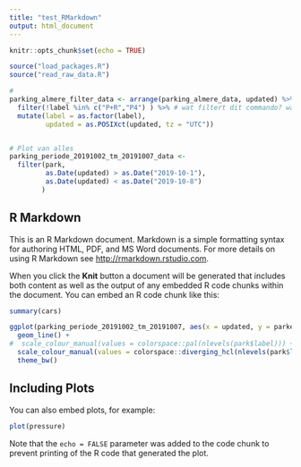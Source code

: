 ```yaml
---
title: "test_RMarkdown"
output: html_document
---
```


```r
knitr::opts_chunk$set(echo = TRUE)

source("load_packages.R")
source("read_raw_data.R")

# 
parking_almere_filter_data <- arrange(parking_almere_data, updated) %>%
  filter(!label %in% c("P+R","P4") ) %>% # wat filtert dit commando? want P+R en P4 blijven wel bestaan in de data
  mutate(label = as.factor(label),
         updated = as.POSIXct(updated, tz = "UTC"))


# Plot van alles
parking_periode_20191002_tm_20191007_data <- 
  filter(park, 
         as.Date(updated) > as.Date("2019-10-1"),
         as.Date(updated) < as.Date("2019-10-8")
        )
```

## R Markdown

This is an R Markdown document. Markdown is a simple formatting syntax for authoring HTML, PDF, and MS Word documents. For more details on using R Markdown see <http://rmarkdown.rstudio.com>.

When you click the **Knit** button a document will be generated that includes both content as well as the output of any embedded R code chunks within the document. You can embed an R code chunk like this:

```r
summary(cars)

ggplot(parking_periode_20191002_tm_20191007, aes(x = updated, y = parked, col = label)) +
  geom_line() +
#  scale_colour_manual(values = colorspace::pal(nlevels(park$label))) +
  scale_colour_manual(values = colorspace::diverging_hcl(nlevels(park$label), palette = "Blue-Red")) +
  theme_bw()
```

## Including Plots

You can also embed plots, for example:

```r
plot(pressure)
```

Note that the `echo = FALSE` parameter was added to the code chunk to prevent printing of the R code that generated the plot.
